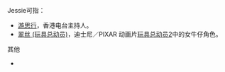 Jessie可指：
*[[游思行|游思行]]，香港电台主持人。
*[[翠丝_(玩具总动员)|翠丝 (玩具总动员)]]，迪士尼／PIXAR 动画片[[玩具总动员2|玩具总动员2]]中的女牛仔角色。
;其他
* {{lookfrom|Jess}}
{{disambig|Jessie|Cat=非中文名称消歧义}}